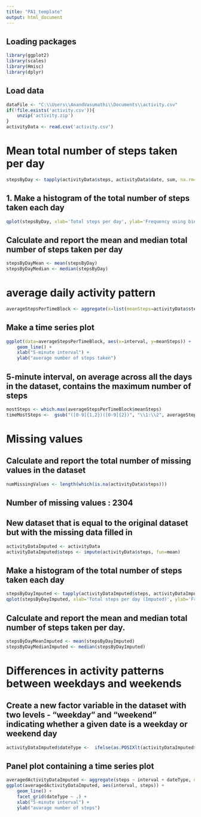 ---
title: "PA1_template"
output: html_document
---
## Loading packages
```{r}
library(ggplot2)
library(scales)
library(Hmisc)
library(dplyr)
```
## Load data 
```{r setup, include=FALSE}
dataFile <- "C:\\Users\\AnandVasumathi\\Documents\\activity.csv"
if(!file.exists('activity.csv')){
    unzip('activity.zip')
}
activityData <- read.csv('activity.csv')
```
# Mean total number of steps taken per day
```{r}
stepsByDay <- tapply(activityData$steps, activityData$date, sum, na.rm=TRUE)
```
## 1. Make a histogram of the total number of steps taken each day
```{r}
qplot(stepsByDay, xlab='Total steps per day', ylab='Frequency using binwith 500', binwidth=500)
```
## Calculate and report the mean and median total number of steps taken per day
```{r}
stepsByDayMean <- mean(stepsByDay)
stepsByDayMedian <- median(stepsByDay)
```
# average daily activity pattern
```{r}
averageStepsPerTimeBlock <- aggregate(x=list(meanSteps=activityData$steps), by=list(interval=activityData$interval), FUN=mean, na.rm=TRUE)
```
## Make a time series plot
```{r}
ggplot(data=averageStepsPerTimeBlock, aes(x=interval, y=meanSteps)) +
    geom_line() +
    xlab("5-minute interval") +
    ylab("average number of steps taken")
```
## 5-minute interval, on average across all the days in the dataset, contains the maximum number of steps
```{r}
mostSteps <- which.max(averageStepsPerTimeBlock$meanSteps)
timeMostSteps <-  gsub("([0-9]{1,2})([0-9]{2})", "\\1:\\2", averageStepsPerTimeBlock[mostSteps,'interval'])
```
# Missing values
## Calculate and report the total number of missing values in the dataset
```{r}
numMissingValues <- length(which(is.na(activityData$steps)))
```
## Number of missing values : 2304
## New dataset that is equal to the original dataset but with the missing data filled in
```{r}
activityDataImputed <- activityData
activityDataImputed$steps <- impute(activityData$steps, fun=mean)
```
## Make a histogram of the total number of steps taken each day
```{r}
stepsByDayImputed <- tapply(activityDataImputed$steps, activityDataImputed$date, sum)
qplot(stepsByDayImputed, xlab='Total steps per day (Imputed)', ylab='Frequency using binwith 500', binwidth=500)
```
## Calculate and report the mean and median total number of steps taken per day.
```{r}
stepsByDayMeanImputed <- mean(stepsByDayImputed)
stepsByDayMedianImputed <- median(stepsByDayImputed)
```
# Differences in activity patterns between weekdays and weekends
## Create a new factor variable in the dataset with two levels - "weekday" and "weekend" indicating whether a given date is a weekday or weekend day
```{r}
activityDataImputed$dateType <-  ifelse(as.POSIXlt(activityDataImputed$date)$wday %in% c(0,6), 'weekend', 'weekday')
```
## Panel plot containing a time series plot
```{r}
averagedActivityDataImputed <- aggregate(steps ~ interval + dateType, data=activityDataImputed, mean)
ggplot(averagedActivityDataImputed, aes(interval, steps)) + 
    geom_line() + 
    facet_grid(dateType ~ .) +
    xlab("5-minute interval") + 
    ylab("avarage number of steps")
```



